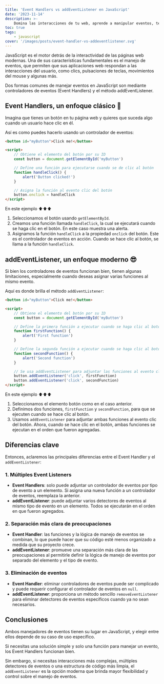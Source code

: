 ```yaml
---
title: 'Event Handlers vs addEventListener en JavaScript'
date: '2023-11-14'
description: >-
    Domina las interacciones de tu web, aprende a manipular eventos, te explico dos alternativas, sus diferencias y cómo aplicarlas sea tu caso de uso.
toc: true
tags:
    - javascript
cover: '/images/posts/event-handler-vs-addeventlistener.svg'
---
```


JavaScript es el motor detrás de la interactividad de las páginas web modernas. Una de sus características fundamentales es el manejo de eventos, que permiten que sus aplicaciones web respondan a las interacciones del usuario, como clics, pulsaciones de teclas, movimientos del mouse y algunas más.

Dos formas comunes de manejar eventos en JavaScript son mediante controladores de eventos (Event Handlers) y el método addEventListener.

## Event Handlers, un enfoque clásico 📌

Imagina que tienes un botón en tu página web y quieres que suceda algo cuando un usuario hace clic en él.

Así es como puedes hacerlo usando un controlador de eventos:

```html
<button id="myButton">Click me!</button>

<script>
    // Obtiene el elemento del botón por su ID
    const button = document.getElementById('myButton')

    // Define una función para ejecutarse cuando se de clic al botón
    function handleClick() {
        alert('Button clicked!')
    }

    // Asigna la función al evento clic del botón
    button.onclick = handleClick
</script>
```

En este ejemplo ⬆️⬆️⬆️

1. Seleccionamos el botón usando `getElementById`.
2. Creamos una función llamada `handleClick`, la cual se ejecutará cuando se haga clic en el botón. En este caso muestra una alerta.
3. Asignamos la función `handleClick` a la propiedad `onclick` del botón. Este es el controlador de eventos en acción. Cuando se hace clic al botón, se llama a la función `handleClick`.

## addEventListener, un enfoque moderno 😎

Si bien los controladores de eventos funcionan bien, tienen algunas limitaciones, especialmente cuando deseas asignar varias funciones al mismo evento.

Aquí es donde brilla el método `addEventListener`:

```html
<button id="myButton">Click me!</button>

<script>
    // Obtiene el elemento del botón por su ID
    const button = document.getElementById('myButton')

    // Define la primera función a ejecutar cuando se haga clic al botón
    function firstFunction() {
        alert('First function')
    }

    // Define la segunda función a ejecutar cuando se haga clic al botón
    function secondFunction() {
        alert('Second function')
    }

    // Se usa addEventListener para adjuntar las funciones al evento clic del botón
    button.addEventListener('click', firstFunction)
    button.addEventListener('click', secondFunction)
</script>
```

En este ejemplo ⬆️⬆️⬆️

1. Seleccionamos el elemento botón como en el caso anterior.
2. Definimos dos funciones, `firstFunction` y `secondFunction`, para que se ejecuten cuando se hace clic al botón.
3. Usamos `addEventListener` para adjuntar ambas funciones al evento clic del botón. Ahora, cuando se hace clic en el botón, ambas funciones se ejecutan en el orden que fueron agregadas.

## Diferencias clave

Entonces, aclaremos las principales diferencias entre el Event Handler y el `addEventListener`:

### 1. Múltiples Event Listeners

-   **Event Handlers**: solo puede adjuntar un controlador de eventos por tipo de evento a un elemento. Si asigna una nueva función a un controlador de eventos, reemplaza la anterior.
-   **addEventListener**: puede adjuntar varios detectores de eventos al mismo tipo de evento en un elemento. Todos se ejecutarán en el orden en que fueron agregados.

### 2. Separación más clara de preocupaciones

-   **Event Handler**: las funciones y la lógica de manejo de eventos se combinan, lo que puede hacer que su código esté menos organizado a medida que su proyecto crece.
-   **addEventListener**: promueve una separación más clara de las preocupaciones al permitirle definir la lógica de manejo de eventos por separado del elemento y el tipo de evento.

### 3. Eliminación de eventos

-   **Event Handler**: eliminar controladores de eventos puede ser complicado y puede requerir configurar el controlador de eventos en `null`.
-   **addEventListener**: proporciona un método sencillo `removeEventListener` para eliminar detectores de eventos específicos cuando ya no sean necesarios.

## Conclusiones

Ambos manejadores de eventos tienen su lugar en JavaScript, y elegir entre ellos depende de su caso de uso específico.

Si necesitas una solución simple y solo una función para manejar un evento, los Event Handlers funcionan bien.

Sin embargo, si necesitas interacciones más complejas, múltiples detectores de eventos o una estructura de código más limpia, el `addEventListener` es la opción moderna que brinda mayor flexibilidad y control sobre el manejo de eventos.
